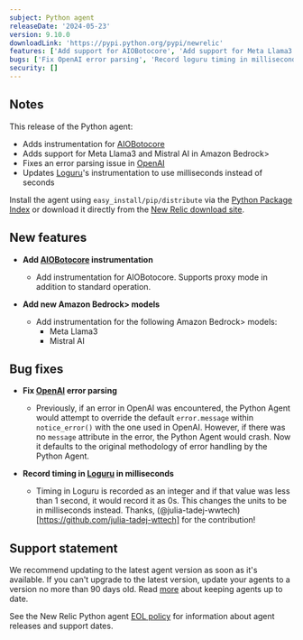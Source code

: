 ```yaml
---
subject: Python agent
releaseDate: '2024-05-23'
version: 9.10.0
downloadLink: 'https://pypi.python.org/pypi/newrelic'
features: ['Add support for AIOBotocore', 'Add support for Meta Llama3', 'Add support for Mistral AI']
bugs: ['Fix OpenAI error parsing', 'Record loguru timing in milliseconds']
security: []
---
```


## Notes

This release of the Python agent:
* Adds instrumentation for [AIOBotocore](https://pypi.org/project/aiobotocore/)
* Adds support for Meta Llama3 and Mistral AI in <DoNotTranslate>Amazon Bedrock</DoNotTranslate>>
* Fixes an error parsing issue in [OpenAI](https://pypi.org/project/openai/)
* Updates [Loguru](https://pypi.org/project/loguru/)'s instrumentation to use milliseconds instead of seconds

Install the agent using `easy_install/pip/distribute` via the [Python Package Index](https://pypi.python.org/pypi/newrelic) or download it directly from the [New Relic download site](https://download.newrelic.com/python_agent/release).

## New features

* **Add [AIOBotocore](https://pypi.org/project/aiobotocore/) instrumentation**

    * Add instrumentation for AIOBotocore.  Supports proxy mode in addition to standard operation.

* **Add new <DoNotTranslate>Amazon Bedrock</DoNotTranslate>> models**

    * Add instrumentation for the following <DoNotTranslate>Amazon Bedrock</DoNotTranslate>> models:
        * Meta Llama3
        * Mistral AI

## Bug fixes

* **Fix [OpenAI](https://pypi.org/project/openai/) error parsing**

    * Previously, if an error in OpenAI was encountered, the Python Agent would attempt to override the default `error.message` within `notice_error()` with the one used in OpenAI.  However, if there was no `message` attribute in the error, the Python Agent would crash.  Now it defaults to the original methodology of error handling by the Python Agent.

* **Record timing in [Loguru](https://pypi.org/project/loguru/) in milliseconds**

    * Timing in Loguru is recorded as an integer and if that value was less than 1 second, it would record it as 0s.  This changes the units to be in milliseconds instead.  Thanks, (@julia-tadej-wwtech)[https://github.com/julia-tadej-wttech] for the contribution!

## Support statement

We recommend updating to the latest agent version as soon as it's available. If you can't upgrade to the latest version, update your agents to a version no more than 90 days old. Read [more](/docs/new-relic-solutions/new-relic-one/install-configure/update-new-relic-agent/) about keeping agents up to date.

See the New Relic Python agent [EOL policy](/docs/apm/agents/python-agent/getting-started/python-agent-eol-policy/) for information about agent releases and support dates.
